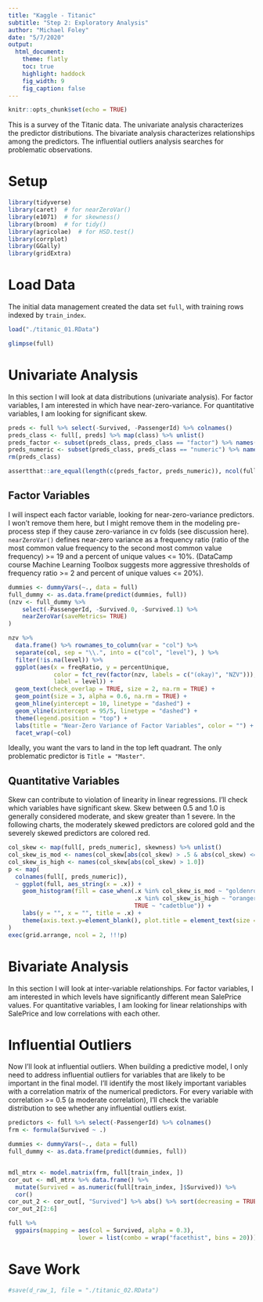 ```yaml
---
title: "Kaggle - Titanic"
subtitle: "Step 2: Exploratory Analysis"
author: "Michael Foley"
date: "5/7/2020"
output: 
  html_document:
    theme: flatly
    toc: true
    highlight: haddock
    fig_width: 9
    fig_caption: false
---
```


```r
knitr::opts_chunk$set(echo = TRUE)
```


This is a survey of the Titanic data.  The univariate analysis characterizes the predictor distributions.  The bivariate analysis characterizes relationships among the predictors.  The influential outliers analysis searches for problematic observations.

# Setup

```r
library(tidyverse)
library(caret)  # for nearZeroVar()
library(e1071)  # for skewness()
library(broom)  # for tidy()
library(agricolae)  # for HSD.test()
library(corrplot)
library(GGally)
library(gridExtra)
```


# Load Data

The initial data management created the data set `full`, with training rows indexed by `train_index`.

```r
load("./titanic_01.RData")

glimpse(full)
```

# Univariate Analysis

In this section I will look at data distributions (univariate analysis). For factor variables, I am interested in which have near-zero-variance. For quantitative variables, I am looking for significant skew.

```r
preds <- full %>% select(-Survived, -PassengerId) %>% colnames()
preds_class <- full[, preds] %>% map(class) %>% unlist()
preds_factor <- subset(preds_class, preds_class == "factor") %>% names()
preds_numeric <- subset(preds_class, preds_class == "numeric") %>% names()
rm(preds_class)

assertthat::are_equal(length(c(preds_factor, preds_numeric)), ncol(full) - 2)
```

## Factor Variables

I will inspect each factor variable, looking for near-zero-variance predictors. I won’t remove them here, but I might remove them in the modeling pre-process step if they cause zero-variance in cv folds (see discussion here). `nearZeroVar()` defines near-zero variance as a frequency ratio (ratio of the most common value frequency to the second most common value frequency) >= 19 and a percent of unique values <= 10%. (DataCamp course Machine Learning Toolbox suggests more aggressive thresholds of frequency ratio >= 2 and percent of unique values <= 20%).

```r
dummies <- dummyVars(~., data = full)
full_dummy <- as.data.frame(predict(dummies, full))
(nzv <- full_dummy %>%
    select(-PassengerId, -Survived.0, -Survived.1) %>%
    nearZeroVar(saveMetrics= TRUE)
)

nzv %>%
  data.frame() %>% rownames_to_column(var = "col") %>%
  separate(col, sep = "\\.", into = c("col", "level"), ) %>%
  filter(!is.na(level)) %>%
  ggplot(aes(x = freqRatio, y = percentUnique, 
             color = fct_rev(factor(nzv, labels = c("(okay)", "NZV"))), 
             label = level)) +
  geom_text(check_overlap = TRUE, size = 2, na.rm = TRUE) +
  geom_point(size = 3, alpha = 0.6, na.rm = TRUE) +
  geom_hline(yintercept = 10, linetype = "dashed") +
  geom_vline(xintercept = 95/5, linetype = "dashed") +
  theme(legend.position = "top") +
  labs(title = "Near-Zero Variance of Factor Variables", color = "") +
  facet_wrap(~col)
```

Ideally, you want the vars to land in the top left quadrant. The only problematic predictor is `Title = "Master"`.  

## Quantitative Variables

Skew can contribute to violation of linearity in linear regressions. I’ll check which variables have significant skew. Skew between 0.5 and 1.0 is generally considered moderate, and skew greater than 1 severe. In the following charts, the moderately skewed predictors are colored gold and the severely skewed predictors are colored red.

```r
col_skew <- map(full[, preds_numeric], skewness) %>% unlist()
col_skew_is_mod <- names(col_skew[abs(col_skew) > .5 & abs(col_skew) <= 1.0])
col_skew_is_high <- names(col_skew[abs(col_skew) > 1.0])
p <- map(
  colnames(full[, preds_numeric]),
  ~ ggplot(full, aes_string(x = .x)) +
    geom_histogram(fill = case_when(.x %in% col_skew_is_mod ~ "goldenrod", 
                                    .x %in% col_skew_is_high ~ "orangered4",
                                    TRUE ~ "cadetblue")) +
    labs(y = "", x = "", title = .x) +
    theme(axis.text.y=element_blank(), plot.title = element_text(size = 10))
)
exec(grid.arrange, ncol = 2, !!!p)
```




# Bivariate Analysis

In this section I will look at inter-variable relationships. For factor variables, I am interested in which levels have significantly different mean SalePrice values. For quantitative variables, I am looking for linear relationships with SalePrice and low correlations with each other.
 

# Influential Outliers

Now I’ll look at influential outliers. When building a predictive model, I only need to address influential outliers for variables that are likely to be important in the final model. I’ll identify the most likely important variables with a correlation matrix of the numerical predictors. For every variable with correlation >= 0.5 (a moderate correlation), I’ll check the variable distribution to see whether any influential outliers exist.

```r
predictors <- full %>% select(-PassengerId) %>% colnames()
frm <- formula(Survived ~ .)

```


```r
dummies <- dummyVars(~., data = full)
full_dummy <- as.data.frame(predict(dummies, full))


mdl_mtrx <- model.matrix(frm, full[train_index, ])
cor_out <- mdl_mtrx %>% data.frame() %>%
  mutate(Survived = as.numeric(full[train_index, ]$Survived)) %>%
  cor()
cor_out_2 <- cor_out[, "Survived"] %>% abs() %>% sort(decreasing = TRUE)
cor_out_2[2:6]
```

```r
full %>% 
  ggpairs(mapping = aes(col = Survived, alpha = 0.3), 
                    lower = list(combo = wrap("facethist", bins = 20)))
```






# Save Work

```r
#save(d_raw_1, file = "./titanic_02.RData")
```

